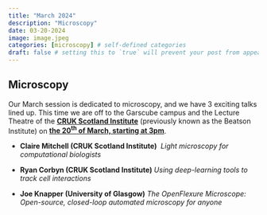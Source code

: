 ```yaml
---
title: "March 2024"
description: "Microscopy"
date: 03-20-2024
image: image.jpeg
categories: [microscopy] # self-defined categories
draft: false # setting this to `true` will prevent your post from appearing on your listing page until you're ready!
---
```


## Microscopy

Our March session is dedicated to microscopy, and we have 3 exciting talks lined up. This time we are off to the Garscube campus and the Lecture Theatre of the [**CRUK Scotland Institute**]{.underline} (previously known as the Beatson Institute) on [**the 20^th^ of March, starting at 3pm**]{.underline}.

-   **Claire Mitchell (CRUK Scotland Institute)**  *Light microscopy for computational biologists*

-   **Ryan Corbyn (CRUK Scotland Institute)** *Using deep-learning tools to track cell interactions*

-   **Joe Knapper (University of Glasgow)** *The OpenFlexure Microscope: Open-source, closed-loop automated microscopy for anyone*
